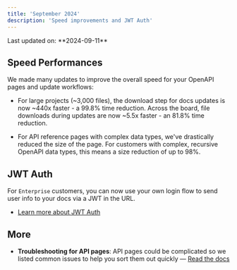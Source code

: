 ```yaml
---
title: 'September 2024'
description: 'Speed improvements and JWT Auth'
---
```


<Info>
    Last updated on: **2024-09-11**
</Info>

## Speed Performances

We made many updates to improve the overall speed for your OpenAPI pages and update workflows:

- For large projects (~3,000 files), the download step for docs updates is now ~440x faster - a 99.8% time reduction. Across the board, file downloads during updates are now ~5.5x faster - an 81.8% time reduction.

- For API reference pages with complex data types, we've drastically reduced the size of the page. For customers with complex, recursive OpenAPI data types, this means a size reduction of up to 98%.

## JWT Auth

For `Enterprise` customers, you can now use your own login flow to send user info to your docs via a JWT in the URL.

- [Learn more about JWT Auth](/advanced/user-auth/jwt)

## More

- **Troubleshooting for API pages**: API pages could be complicated so we listed common issues to help you sort them out quickly — [Read the docs](/api-playground/troubleshooting)